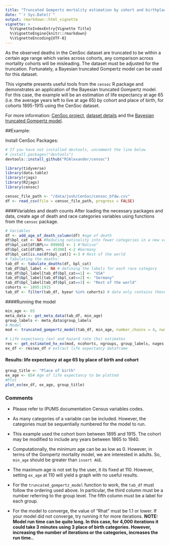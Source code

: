 ```yaml
---
title: "Truncated Gompertz mortality estimation by cohort and birthplace"
date: "`r Sys.Date()`"
output: rmarkdown::html_vignette
vignette: >
  %\VignetteIndexEntry{Vignette Title}
  %\VignetteEngine{knitr::rmarkdown}
  %\VignetteEncoding{UTF-8}
---
```



As the observed deaths in the CenSoc dataset are truncated to be within a certain age range which varies across cohorts, any comparison across mortality cohorts will be misleading. The dataset must be adjusted for the truncation. Fortunately, a Bayesian truncated Gompertz model can be used for this dataset. 

This vignette presents useful tools from the `censoc` R package and demonstrates an application of the Bayesian truncated Gompertz model. For this case, the example will be an estimation of life expectancy at age 65 (i.e. the average years left to live at age 65) by cohort and place of birth, for cohorts 1895-1915 using the CenSoc dataset.

For more information: [CenSoc project](https://censoc.demog.berkeley.edu/), [dataset details](https://censoc.demog.berkeley.edu/articles/match_document.html) and the [Bayesian truncated Gompertz model](https://censoc.demog.berkeley.edu/articles/censoc_chapter.pdf).

##Example:

Install CenSoc Packages: 
```r
# If you have not installed devtools, uncomment the line below
# install.packages("devtools")
devtools::install_github("MJAlexander/censoc")
```

```r
library(tidyverse)
library(data.table)
library(rjags)
library(R2jags)
library(censoc)
```

```r
censoc_file_path <- "/data/josh/CenSoc/censoc_bfdw.csv"
df <- read_csv(file = censoc_file_path, progress = FALSE)
```

####Variables and death counts
After loading the necessary packages and data, create age of death and race categories variables using functions from the `censoc` package. 

```r
# Variables
df <- add_age_of_death_column(df) #age of death
df$bpl_cat <- NA #Reducing natinality into fewer categories in a new variable
df$bpl_cat[df$BPL<=	09900] <- 1 #"Native"
df$bpl_cat[df$BPL == 45300] <-2 #Germany
df$bpl_cat[is.na(df$bpl_cat)] <-3 # Rest of the world
# Tabulating the deaths:
tab_df <- tabulate_deaths(df, bpl_cat)
tab_df$bpl_label <- NA # defining the labels for each race category
tab_df$bpl_label[tab_df$bpl_cat==1] <- "USA"
tab_df$bpl_label[tab_df$bpl_cat==2] <- "Germany"
tab_df$bpl_label[tab_df$bpl_cat==3] <- "Rest of the world"
cohorts <- 1895:1915
tab_df <- filter(tab_df, byear %in% cohorts) # data only contains these cohorts
```

####Running the model
```r
min_age <- 65
meta_data <- get_meta_data(tab_df, min_age)
group_labels <- meta_data$group_labels
# Model
mod <- truncated_gompertz_model(tab_df, min_age, number_chains = 4, number_iterations = 4000, run_in_parallel = TRUE)
```

```r
# Life expectancy (ex) and hazard rate (hx) estimates
res <- get_estimated_hx_ex(mod, ncohorts, ngroups, group_labels, nages, alpha_level = 0.05)
ex_df <- res$ex_df # extract life expectancy dataframe
```

#### Results: life expectancy at age 65 by place of birth and cohort

```r
group_title <- "Place of birth"
ex_age <- 65# Age of life expectancy to be plotted 
#Plot
plot_ex(ex_df, ex_age, group_title)
```

### Comments

* Please refer to IPUMS documentation Census variables codes. 

* As many categories of a variable can be included. However, the categories must be sequentially numbered for the model to run. 

* This example used the cohort born between 1895 and 1915. The cohort may be modified to include any years between 1865 to 1940.

* Computationally, the minimum age can be as low as 0. However, in terms of the Gompertz mortality model, we are interested in adults. So, `min_age` should be greater than `insert AGE`. 

* The maximum age is not set by the user, it its fixed at 110. However, setting `ex_age` at 110 will yield a graph with no useful results. 

* For the `truncated_gompertz_model` function to work, the `tab_df` must follow the ordering used above. In particular, the third column must be a number referring to the group level. The fifth column must be a label for each group.

* For the model to converge, the value of "Rhat" must be 1.1 or lower. If your model did not converge, try running it for more iterations. 
__NOTE: Model run time can be quite long. In this case, for 4,000 iterations it could take 3 minutes using 3 place of birth categories. However, increasing the number of iterations or the categories, increases the run time..__
  
